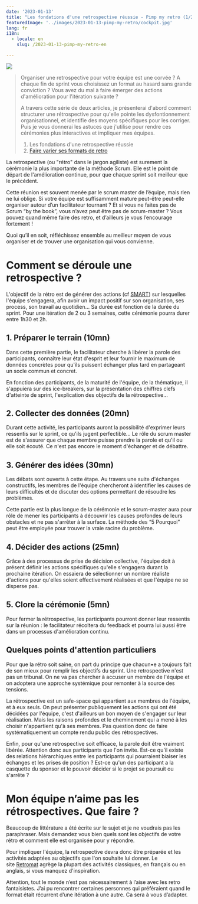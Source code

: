 ```yaml
---
date: '2023-01-13'
title: "Les fondations d'une retrospective réussie - Pimp my retro (1/2)"
featuredImage: '../images/2023-01-13-pimp-my-retro/cockpit.jpg'
lang: fr
i18n:
  - locale: en
    slug: /2023-01-13-pimp-my-retro-en

---
```


<Image align="right" caption="Photo par Samuele Errico">

![](../images/2023-01-13-pimp-my-retro/cockpit.jpg)

</Image>

> Organiser une retrospective pour votre équipe est une corvée ? A chaque fin de sprint vous choisissez un format au hasard sans grande conviction ? Vous avez du mal à faire émerger des actions d'amélioration pour l'itération suivante ?
>
> A travers cette série de deux articles, je présenterai d'abord comment structurer une rétrospective pour qu'elle pointe les dysfontionnement organisationnel, et identifie des moyens spécifiques pour les corriger. Puis je vous donnerai les astuces que j'utilise pour rendre ces cérémonies plus interactives et impliquer mes équipes.
> 1. Les fondations d'une retrospective réussie
> 2. [Faire varier ses formats de retro](/fr/2023-01-24-pimp-my-retro-fr-2)

La retrospective (ou "rétro" dans le jargon agiliste) est surement la cérémonie la plus importante de la méthode Scrum. Elle est le point de départ de l'amélioration continue, pour que chaque sprint soit meilleur que le précédent.

Cette réunion est souvent menée par le scrum master de l’équipe, mais rien ne lui oblige. Si votre équipe est suffisamment mature peut-être peut-elle organiser autour d’un facilitateur tournant ? Et si vous ne faites pas de Scrum “by the book”, vous n’avez peut être pas de scrum-master ? Vous pouvez quand même faire des retro, et d’ailleurs je vous l’encourage fortement !

Quoi qu’il en soit, réfléchissez ensemble au meilleur moyen de vous organiser et de trouver une organisation qui vous convienne.

# Comment se déroule une retrospective ?

L'objectif de la rétro est de générer des actions (cf [SMART](https://fr.wikipedia.org/wiki/Objectifs_et_indicateurs_SMART)) sur lesquelles l'équipe s'engagera, afin avoir un impact positif sur son organisation, ses process, son travail au quotidien... Sa durée est fonction de la durée du sprint. Pour une itération de 2 ou 3 semaines, cette cérémonie pourra durer entre 1h30 et 2h.

## 1. Préparer le terrain (10mn)

Dans cette première partie, le facilitateur cherche à libérer la parole des participants, connaître leur état d'esprit et leur fournir le maximum de données concrètes pour qu'ils puissent échanger plus tard en partageant un socle commun et concret.

En fonction des participants, de la maturité de l'équipe, de la thématique, il s'appuiera sur des ice-breakers, sur la présentation des chiffres clefs d'atteinte de sprint, l'explication des objectifs de la rétrospective...

## 2. Collecter des données (20mn)

Durant cette activité, les participants auront la possibilité d'exprimer leurs ressentis sur le sprint, ce qu'ils jugent perfectible... Le rôle du scrum master est de s'assurer que chaque membre puisse prendre la parole et qu'il ou elle soit écouté. Ce n'est pas encore le moment d'échanger et de débattre.

## 3. Générer des idées (30mn)

Les débats sont ouverts à cette étape. Au travers une suite d'échanges constructifs, les membres de l'équipe chercheront à identifier les causes de leurs difficultés et de discuter des options permettant de résoudre les problèmes.

Cette partie est la plus longue de la cérémonie et le scrum-master aura pour rôle de mener les participants à découvrir les causes profondes de leurs obstacles et ne pas s'arrêter à la surface. La méthode des “5 Pourquoi” peut être employée pour trouver la vraie racine du problème.

## 4. Décider des actions (25mn)

Grâce à des processus de prise de décision collective, l'équipe doit à présent définir les actions spécifiques qu'elle s'engagera durant la prochaine itération. On essaiera de sélectionner un nombre réaliste d'actions pour qu'elles soient effectivement réalisées et que l'équipe ne se disperse pas.

## 5. Clore la cérémonie (5mn)

Pour fermer la rétrospective, les participants pourront donner leur ressentis sur la réunion : le facilitateur récoltera du feedback et pourra lui aussi être dans un processus d'amélioration continu.

## Quelques points d'attention particuliers

Pour que la rétro soit saine, on part du principe que chacun•e a toujours fait de son mieux pour remplir les objectifs du sprint. Une retrospective n'est pas un tribunal. On ne va pas chercher à accuser un membre de l'équipe et on adoptera une approche systémique pour remonter à la source des tensions.

La rétrospective est un safe-space qui appartient aux membres de l'équipe, et à eux seuls. On peut présenter publiquement les actions qui ont été décidées par l'équipe, c'est d'ailleurs un bon moyen de s'engager sur leur réalisation. Mais les raisons profondes et le cheminement qui a mené à les choisir n'appartient qu'à ses membres. Pas question donc de faire systématiquement un compte rendu public des rétrospectives.

Enfin, pour qu'une retrospective soit efficace, la parole doit être vraiment libérée. Attention donc aux participants que l'on invite. Est-ce qu'il existe des relations hiérarchiques entre les participants qui pourraient biaiser les échanges et les prises de position ? Est-ce qu'un des participant a la casquette du sponsor et le pouvoir décider si le projet se poursuit ou s'arrête ?

# Mon équipe n’aime pas les rétrospectives. Que faire ?

Beaucoup de littérature a été écrite sur le sujet et je ne voudrais pas les paraphraser. Mais demandez vous bien quels sont les objectifs de votre rétro et comment elle est organisée pour y répondre.

Pour impliquer l'équipe, la retrospective devra donc être préparée et les activités adaptées au objectifs que l'on souhaite lui donner. Le site [Retromat](https://retromat.org/fr/) agrège la plupart des activités classiques, en français ou en anglais, si vous manquez d'inspiration.

Attention, tout le monde n’est pas nécessairement à l’aise avec les retro fantaisistes. J’ai pu rencontrer certaines personnes qui préféraient quand le format était récurrent d’une itération à une autre. Ca sera à vous d’adapter.

